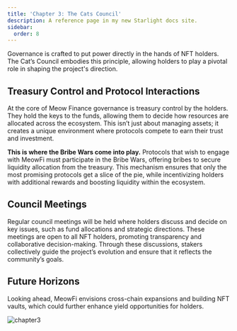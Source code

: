 ```yaml
---
title: 'Chapter 3: The Cats Council'
description: A reference page in my new Starlight docs site.
sidebar:
  order: 8
---
```


Governance is crafted to put power directly in the hands of NFT holders. The Cat’s Council embodies this principle, allowing holders to play a pivotal role in shaping the project's direction.

## Treasury Control and Protocol Interactions

At the core of Meow Finance governance is treasury control by the holders. They hold the keys to the funds, allowing them to decide how resources are allocated across the ecosystem. This isn’t just about managing assets; it creates a unique environment where protocols compete to earn their trust and investment.

**This is where the Bribe Wars come into play.** Protocols that wish to engage with MeowFi must participate in the Bribe Wars, offering bribes to secure liquidity allocation from the treasury. This mechanism ensures that only the most promising protocols get a slice of the pie, while incentivizing holders with additional rewards and boosting liquidity within the ecosystem.


<LinkCard
  title="Bribe Wars"
  href="/product/bribe-wars"
  description="For more information about Bribe Wars"
/>

## Council Meetings

Regular council meetings will be held where holders discuss and decide on key issues, such as fund allocations and strategic directions. These meetings are open to all NFT holders, promoting transparency and collaborative decision-making. Through these discussions, stakers collectively guide the project’s evolution and ensure that it reflects the community’s goals.

## Future Horizons

Looking ahead, MeowFi envisions cross-chain expansions and building NFT vaults, which could further enhance yield opportunities for holders.

![chapter3](/chapter3.webp) 
